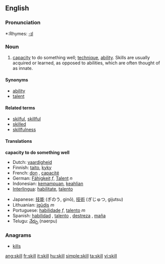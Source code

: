 ==English==

===Pronunciation===
*:Rhymes: [[Rhymes:English:-ɪl|-ɪl]]

===Noun===
{{en-noun}}

#[[capacity]] to do something well; [[technique]], [[ability]]. Skills are usually acquired or learned, as opposed to abilities, which are often thought of as innate.

====Synonyms====
*[[ability]]
*[[talent]]

====Related terms====
*[[skilful]], [[skillful]]
*[[skilled]]
*[[skillfulness]]

====Translations====
'''capacity to do something well'''
{{top}}
*Dutch: [[vaardigheid]] {{f}}
*Finnish: [[taito]], [[kyky]]
*French: [[don]] {{m}}, [[capacité]] {{f}}
*German: [[Fähigkeit]] ''f'', [[Talent]] ''n''
*Indonesian: [[mampu|kemampuan]], [[ahli|keahlian]]
*[[Interlingua]]: [[habilitate]], [[talento]]
{{mid}}
*Japanese: [[技能]] (ぎのう, ginō), [[技術]] (ぎじゅつ, gijutsu)
*Lithuanian: [[įgūdis]] ''m''
*Portuguese: [[habilidade]] ''f'', [[talento]] ''m''
*Spanish: [[habilidad]] {{f}}, [[talento]] {{m}}, [[destreza]] {{f}}, [[maña]] {{f}}
*Telugu: [[నేర్పు]] (naerpu)
{{bottom}}

===Anagrams===
*[[kills]]

[[ang:skill]]
[[fr:skill]]
[[it:skill]]
[[hu:skill]]
[[simple:skill]]
[[ta:skill]]
[[vi:skill]]